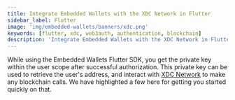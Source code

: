 ```yaml
---
title: Integrate Embedded Wallets with the XDC Network in Flutter
sidebar_label: Flutter
image: 'img/embedded-wallets/banners/xdc.png'
keywords: [flutter, xdc, web3auth, authentication, blockchain]
description: 'Integrate Embedded Wallets with the XDC Network in Flutter | Embedded Wallets'
---
```



<SEO
  title="Integrate Embedded Wallets with the XDC Network in Flutter"
  description="Integrate Embedded Wallets with the XDC Network in Flutter | Embedded Wallets"
  image="https://docs.metamask.io/img/embedded-wallets/banners/xdc.png"
  slug="/embedded-wallets/connect-blockchain/evm/xdc/flutter"
/>

While using the Embedded Wallets Flutter SDK, you get the private key within the user scope after successful authorization. This private key can be used to retrieve the user's address, and interact with [XDC Network](https://xinfin.org) to make any blockchain calls. We have highlighted a few here for getting you started quickly on that.

<EVMInteraction />
